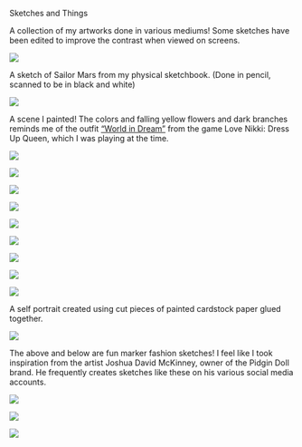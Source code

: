 ::: {.big-text}
Sketches and Things
:::

:::{.code-proj-desc}
A collection of my artworks done in various mediums! Some sketches have been edited to improve the contrast when viewed on screens.

:::

::::: {.graphic-design-container}

:::{.gd-column}



![](assets/Sketches/KGrayArt1.JPG){.lightbox}

:::{.screenshot-caption}
A sketch of Sailor Mars from my physical sketchbook. (Done in pencil, scanned to be in black and white)

:::


![](assets/Sketches/KGrayArt2.JPG){.lightbox}

:::{.screenshot-caption}
A scene I painted! The colors and falling yellow flowers and dark branches reminds me of the outfit ["World in Dream"](https://lovenikki.fandom.com/wiki/World_in_Dream) from the game Love Nikki: Dress Up Queen, which I was playing at the time.

:::

![](assets/Sketches/KGrayArt5.JPG){.lightbox}

![](assets/Sketches/KGrayArt12.JPG){.lightbox}

![](assets/Sketches/KGrayArt4.JPG){.lightbox}
:::

:::{.gd-column}
![](assets/Sketches/KGrayArt3.JPG){.lightbox}

![](assets/Sketches/KGrayArt11.JPG){.lightbox}

![](assets/Sketches/KGrayArt10.JPG){.lightbox}

![](assets/Sketches/KGrayArt13.JPG){.lightbox}

![](assets/Sketches/KGrayArt16.JPG){.lightbox}
:::

:::{..gd-column}
![](assets/Sketches/KGrayArt15.JPG){.lightbox}

:::{.screenshot-caption}
A self portrait created using cut pieces of painted cardstock paper glued together.
:::

![](assets/Sketches/KGrayArt7.JPG){.lightbox}

:::{.screenshot-caption}
The above and below are fun marker fashion sketches! I feel like I took inspiration from the artist Joshua David McKinney, owner of the Pidgin Doll brand. He frequently creates sketches like these on his various social media accounts.

:::

![](assets/Sketches/KGrayArt8.JPG){.lightbox}

![](assets/Sketches/KGrayArt14.JPG){.lightbox}

![](assets/Sketches/KGrayArt17.JPG){.lightbox}

:::
:::::